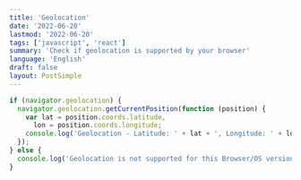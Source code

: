 ```yaml
---
title: 'Geolocation'
date: '2022-06-20'
lastmod: '2022-06-20'
tags: ['javascript', 'react']
summary: 'Check if geolocation is supported by your browser'
language: 'English'
draft: false
layout: PostSimple
---
```


```js showLineNumbers
if (navigator.geolocation) {
  navigator.geolocation.getCurrentPosition(function (position) {
    var lat = position.coords.latitude,
      lon = position.coords.longitude;
    console.log('Geolocation - Latitude: ' + lat + ', Longitude: ' + lon);
  });
} else {
  console.log('Geolocation is not supported for this Browser/OS version yet.');
}
```
